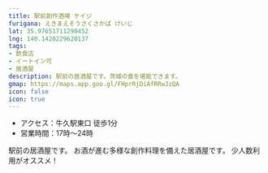 ```yaml
---
title: 駅前創作酒場 ケイジ
furigana: えきまえそうさくさかば けいじ
lat: 35.97651711290452
lng: 140.1420229620137
tags:
- 飲食店
- イートイン可
- 居酒屋
description: 駅前の居酒屋です。茨城の食を堪能できます。
gmap: https://maps.app.goo.gl/FHprRjDiAfRRwJzQA
icon: false
icon: true
---
```


- アクセス：牛久駅東口 徒歩1分
- 営業時間：17時～24時

駅前の居酒屋です。
お酒が進む多様な創作料理を備えた居酒屋です。
少人数利用がオススメ！

<LinkedImage
  basename="kiran_ll/keiji-beer"
/>

<LinkedImage
  basename="kiran_ll/keiji-menu"
/>

<LinkedImage
  basename="kiran_ll/keiji-menu2"
/>
